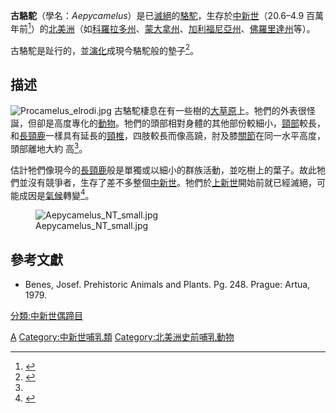 {{Automatic taxobox
| fossil_range = {{fossil_range|early Miocene|late Miocene|早 - 晚[[中新世|中新世]]}}
| name = 古駱駝
| status = Fossil
| taxon = Aepycamelus
| image = Aepycamelus Alticamelus hharder.jpg
| image_width = 250px
| genus_authority = [[J._Reid_MacDonald|MacDonald]], 1956
| subdivision_ranks = [[種|種]]
| subdivision = 
†''A. alexandrae'' <small>Davidson, 1923</small><br/>
†''A. bradyi'' <small>MacDonald, 1956</small><br/>
†''A. elrodi'' <small>Douglass, 1909</small><br/>
†''A. giraffinus'' <small>Matthew & Cook, 1909([[模式種|模式種]])</small><br/>
†''A. major'' <small>Leidy, 1886</small><br/>
†''A. priscus'' <small>Matthew & Cook, 1909</small><br/>
†''A. procerus'' <small>Matthew & Cook, 1909</small><br/>
†''A. robustus'' <small>Leidy, 1858</small><br/>
†''A. stocki'' <small>Henshaw, 1942</small>
| range_map = Aepcamelus range.png
| range_map_caption = 分布區域（紅色）
}}
'''古駱駝'''（學名：''Aepycamelus''）是已[[滅絕|滅絕]]的[[駱駝|駱駝]]，生存於[[中新世|中新世]]（20.6–4.9 百萬年前<ref>{{Cite web |url=http://paleodb.org/cgi-bin/bridge.pl?action=checkTaxonInfo&taxon_no=42514&is_real_user=1 |title=PaleoBiology Database: ''Aepycamelus'', basic info |access-date=2019-03-12 |archive-date=2012-10-13 |archive-url=https://web.archive.org/web/20121013224257/http://paleodb.org/cgi-bin/bridge.pl?action=checkTaxonInfo&taxon_no=42514&is_real_user=1 |dead-url=no }}</ref>）的[[北美洲|北美洲]]（如[[科羅拉多州|科羅拉多州]]、[[蒙大拿州|蒙大拿州]]、[[加利福尼亞州|加利福尼亞州]]、[[佛羅里達州|佛羅里達州]]等）。

古駱駝是趾行的，並[[演化|演化]]成現今駱駝般的墊子<ref name=EoDP>{{cite book |editor=Palmer, D.|year=1999 |title= The Marshall Illustrated Encyclopedia of Dinosaurs and Prehistoric Animals|publisher= Marshall Editions|location=London|page= 277|isbn= 978-1-84028-152-1}}</ref>。

==描述==
[[File:Procamelus_elrodi.jpg|thumb]] 
古駱駝棲息在有一些樹的[[大草原|大草原]]上。牠們的外表很怪誕，但卻是高度專化的[[動物|動物]]。牠們的頭部相對身體的其他部份較細小，[[頸部|頸部]]較長，和[[長頸鹿|長頸鹿]]一樣具有延長的[[頸椎|頸椎]]，四肢較長而像高蹺，肘及膝[[關節|關節]]在同一水平高度，頭部離地大約 {{convert|3|m|ft|abbr=on}} 高<ref name=EoDP />。

估計牠們像現今的[[長頸鹿|長頸鹿]]般是單獨或以細小的群族活動，並吃樹上的葉子。故此牠們並沒有競爭者，生存了差不多整個[[中新世|中新世]]。牠們於[[上新世|上新世]]開始前就已經滅絕，可能成因是[[氣候|氣候]]轉變<ref name=TEF>{{cite book |author=Flannery, T.|year=2001|title= The Eternal Frontier: an ecological history of North America and its peoples|publisher= Grove Press|location=New York|page= 111|isbn= 0-8021-3888-8}}</ref>。

[[File:Aepycamelus_NT_small.jpg|thumb]]

== 參考文獻 ==
{{reflist}}
* Benes, Josef. Prehistoric Animals and Plants. Pg. 248. Prague: Artua, 1979.

{{Portal|滅絕與瀕危物種}}
{{Taxonbar|from=Q133217}}

[[Category:駱駝科|A]]
[[Category:中新世哺乳類|Category:中新世哺乳類]]
[[Category:北美洲史前哺乳動物|Category:北美洲史前哺乳動物]]
[[分類:中新世偶蹄目|分類:中新世偶蹄目]]